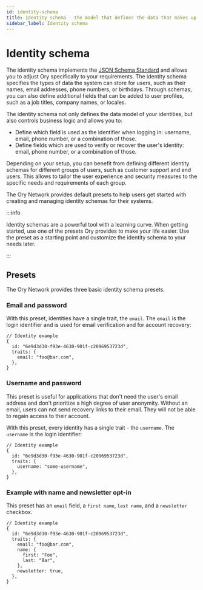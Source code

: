 ```yaml
---
id: identity-schema
title: Identity schema - the model that defines the data that makes up user accounts
sidebar_label: Identity schema
---
```


# Identity schema

The identity schema implements the [JSON Schema Standard](https://json-schema.org) and allows you to adjust Ory specifically to
your requirements. The identity schema specifies the types of data the system can store for users, such as their names, email
addresses, phone numbers, or birthdays. Through schemas, you can also define additional fields that can be added to user profiles,
such as a job titles, company names, or locales.

The identity schema not only defines the data model of your identities, but also controls business logic and allows you to:

- Define which field is used as the identifier when logging in: username, email, phone number, or a combination of those.
- Define fields which are used to verify or recover the user's identity: email, phone number, or a combination of those.

Depending on your setup, you can benefit from defining different identity schemas for different groups of users, such as customer
support and end users. This allows to tailor the user experience and security measures to the specific needs and requirements of
each group.

The Ory Network provides default presets to help users get started with creating and managing identity schemas for their systems.

:::info

Identity schemas are a powerful tool with a learning curve. When getting started, use one of the presets Ory provides to make your
life easier. Use the preset as a starting point and customize the identity schema to your needs later.

:::

## Presets

The Ory Network provides three basic identity schema presets.

### Email and password

With this preset, identities have a single trait, the `email`. The `email` is the login identifier and is used for email
verification and for account recovery:

```json5
// Identity example
{
  id: "6e9d3d30-f93e-4630-901f-c2096953723d",
  traits: {
    email: "foo@bar.com",
  },
}
```

### Username and password

This preset is useful for applications that don't need the user's email address and don't prioritize a high degree of user
anonymity. Without an email, users can not send recovery links to their email. They will not be able to regain access to their
account.

With this preset, every identity has a single trait - the `username`. The `username` is the login identifier:

```json5
// Identity example
{
  id: "6e9d3d30-f93e-4630-901f-c2096953723d",
  traits: {
    username: "some-username",
  },
}
```

### Example with name and newsletter opt-in

This preset has an `email` field, a `first name`, `last name`, and a `newsletter` checkbox.

```json5
// Identity example
{
  id: "6e9d3d30-f93e-4630-901f-c2096953723d",
  traits: {
    email: "foo@bar.com",
    name: {
      first: "Foo",
      last: "Bar",
    },
    newsletter: true,
  },
}
```
